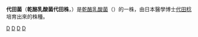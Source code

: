 {{Speciesbox
| taxon = Lactobacillus casei
| binomial_authority = (Orla-Jensen 1916)<br>Hansen & Lessel 1971
}}
'''代田菌'''（'''乾酪乳酸菌代田株'''，{{lang|la|'''''Lactobacillus casei strain Shirota'''''}}）是[[乾酪乳酸菌|乾酪乳酸菌]]（{{lang|la|''Lactobacillus casei''}}）的一株，由日本醫學博士[[代田稔|代田稔]]培育出來的株種。

{{Bacteria-stub}}
{{Taxonbar}}
[[Category:厚壁菌門|D]]
[[Category:革兰氏阳性菌|D]]
[[Category:益生菌|D]]
[[Category:養樂多集團|D]]